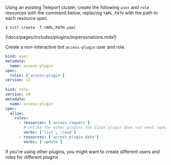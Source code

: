 Using an existing Teleport cluster, create the following `user` and `role` resources with the command below, replacing `YAML_PATH` with the path to each resource spec.

```
$ tctl create -f YAML_PATH.yaml
```

(!docs/pages/includes/plugins/impersonations.mdx!)

Create a non-interactive bot `access-plugin` user and role.

```yaml
kind: user
metadata:
  name: access-plugin
spec:
  roles: ['access-plugin']
version: v2
---
kind: role
version: v4
metadata:
  name: access-plugin
spec:
  allow:
    rules:
      - resources: ['access_request']
        # Unlike the other plugins the Slack plugin does not need 'update' on 'access_request'.
        verbs: ['list', 'read']
      - resources: ['access_plugin_data']
        verbs: ['update']
```

<Admonition type="tip">
  If you're using other plugins, you might want to create different users and roles for different plugins
</Admonition>